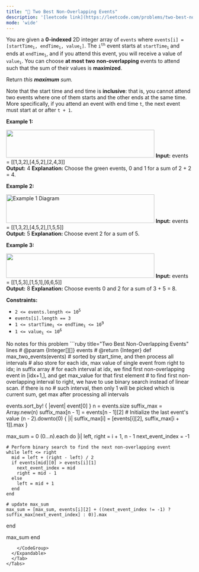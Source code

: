 ```yaml
---
title: "🧀 Two Best Non-Overlapping Events"
description: '[leetcode link](https://leetcode.com/problems/two-best-non-overlapping-events/description/)'
mode: 'wide'
---
```

<Tabs>
  <Tab title="Question" icon="circle-question" iconType="regular">
    <Card>
      <p>You are given a <strong>0-indexed</strong> 2D integer array of <code>events</code> where <code>events[i] = [startTime<sub>i</sub>, endTime<sub>i</sub>, value<sub>i</sub>]</code>. The <code>i<sup>th</sup></code> event starts at <code>startTime<sub>i</sub></code><sub> </sub>and ends at <code>endTime<sub>i</sub></code>, and if you attend this event, you will receive a value of <code>value<sub>i</sub></code>. You can choose <strong>at most</strong> <strong>two</strong> <strong>non-overlapping</strong> events to attend such that the sum of their values is <strong>maximized</strong>.</p>  <p>Return <em>this <strong>maximum</strong> sum.</em></p>  <p>Note that the start time and end time is <strong>inclusive</strong>: that is, you cannot attend two events where one of them starts and the other ends at the same time. More specifically, if you attend an event with end time <code>t</code>, the next event must start at or after <code>t + 1</code>.</p>   <p><strong class="example">Example 1:</strong></p> <img alt="" src="https://assets.leetcode.com/uploads/2021/09/21/picture5.png" style="width: 400px; height: 75px;" />  <strong>Input:</strong> events = [[1,3,2],[4,5,2],[2,4,3]] <br/> <strong>Output:</strong> 4 <strong>Explanation: </strong>Choose the green events, 0 and 1 for a sum of 2 + 2 = 4.   <p><strong class="example">Example 2:</strong></p> <img alt="Example 1 Diagram" src="https://assets.leetcode.com/uploads/2021/09/21/picture1.png" style="width: 400px; height: 77px;" />  <strong>Input:</strong> events = [[1,3,2],[4,5,2],[1,5,5]] <br/> <strong>Output:</strong> 5 <strong>Explanation: </strong>Choose event 2 for a sum of 5.   <p><strong class="example">Example 3:</strong></p> <img alt="" src="https://assets.leetcode.com/uploads/2021/09/21/picture3.png" style="width: 400px; height: 66px;" />  <strong>Input:</strong> events = [[1,5,3],[1,5,1],[6,6,5]] <br/> <strong>Output:</strong> 8 <strong>Explanation: </strong>Choose events 0 and 2 for a sum of 3 + 5 = 8.   <p><strong>Constraints:</strong></p>  <ul>  <li><code>2 &lt;= events.length &lt;= 10<sup>5</sup></code></li>  <li><code>events[i].length == 3</code></li>  <li><code>1 &lt;= startTime<sub>i</sub> &lt;= endTime<sub>i</sub> &lt;= 10<sup>9</sup></code></li>  <li><code>1 &lt;= value<sub>i</sub> &lt;= 10<sup>6</sup></code></li> </ul> 
    </Card>
  </Tab>
  <Tab title="Solution" icon="lightbulb" iconType="regular" >
    <Card>
      No notes for this problem
</Card>
  <Expandable title="code">
    <CodeGroup dropdown>
```ruby title="Two Best Non-Overlapping Events" lines
# @param {Integer[][]} events
# @return {Integer}
def max_two_events(events)
  # sorted by start_time, and then process all intervals
  # also store for each idx, max value of single event from right to idx; in suffix array
  # for each interval at idx, we find first non-overlapping event in [idx+1,], and get max_value for that first element
  # to find first non-overlapping interval to right, we have to use binary search instead of linear scan. if there is no
  # such interval, then only 1 will be picked which is current sum, get max after processing all intervals
  
  events.sort_by! { |event| event[0] }
  n = events.size
  suffix_max = Array.new(n)
  suffix_max[n - 1] = events[n - 1][2]  # Initialize the last event's value
  (n - 2).downto(0) { |i| suffix_max[i] = [events[i][2], suffix_max[i + 1]].max }

  max_sum =  0
  (0...n).each do |i|
    left, right = i + 1, n - 1
    next_event_index = -1

    # Perform binary search to find the next non-overlapping event
    while left <= right
      mid = left + (right - left) / 2
      if events[mid][0] > events[i][1]
        next_event_index = mid
        right = mid - 1
      else
        left = mid + 1
      end
    end

    # update max_sum
    max_sum = [max_sum, events[i][2] + ((next_event_index != -1) ? suffix_max[next_event_index] : 0)].max
  end

  max_sum
end
```
    </CodeGroup>
  </Expandable>
  </Tab>
</Tabs>
